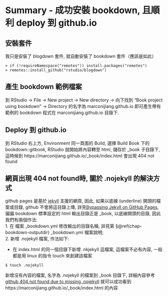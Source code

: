 # Summary - 成功安裝 bookdown, 且順利 deploy 到 github.io {#chap-summary}

## 安裝套件

我只是安裝了 blogdown 套件, 就自動安裝了 bookdown 套件（應該是如此）

```
> if (!requireNamespace("remotes")) install.packages("remotes")  
> remotes::install_github("rstudio/blogdown")
```

## 產生 bookdown 範例檔案  
到 RStudio -> File -> New project -> New directory  -> 向下找到  "Book project using bookdown" -> Directory 的名字為 marconijiang.github.io  即可產生帶有範例的 bookdown 程式在 marconijiang.github.io 目錄下. 

## Deploy 到 github.io  
到 RStudio 右上方, Environment 同一頁面的 Build, 選擇 Build Book 下的 bookdown::gitbook, RStudio 就開始將內容轉至 html, 儲存於  _book 子目錄下, 這時候到 https://marconijiang.github.io/_book/index.html  會出現 404 not found

## 網頁出現 404 not found時, 關於 .nojekyll 的解決方式
github pages 是基於 [jekyll](https://jekyllrb.com/docs/github-pages/) 支援的網頁, 因此, 如果以底線 (underline) 開頭的檔案或目錄, github 不會將這目錄上傳, 詳見[Bypassing Jekyll on GitHub Pages](https://github.blog/2009-12-29-bypassing-jekyll-on-github-pages/), 偏偏 bookdown 標準設定的 html 輸出目錄正是 _book, 以底線開頭的目錄, 因此我們有兩個作法:   
1. 在 檔案 _bookdown.yml 修改輸出的目錄名稱, 詳見第 §\@ref(chap-bookdown-outputdir) _bookdown.yml 檔案說明;   
2. 新增 .nojekyll 檔案, 作法如下:   

- 在 index.html 的同一個目錄下新增 .nkjekyll 這檔案, 這檔案不必有內容, 一般都是用 linux 的指令 touch 來創建該檔案

```
$ touch .nojekyll
```

新增沒有內容的檔案, 名字為 .nojekyll 的檔案到 _book 目錄下,  詳細內容參考 [github 404 not found due to missing .nojekyll](https://stackoverflow.com/questions/11577147/how-to-fix-http-404-on-github-pages) 就可以成功看到 https://marconijiang.github.io/_book/index.html 的內容